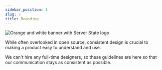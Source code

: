 ```yaml
---
sidebar_position: 1
slug: /
title: Branding
---
```



<Image
	src="/static/img/banners/banner-1.jpg"
	alt="Orange and white banner with Server State logo"
/>

While often overlooked in open source, consistent design is crucial to making a
product easy to understand and use.

We can't hire any full-time designers, so these guidelines are here so that our
communication stays as consistent as possible.
